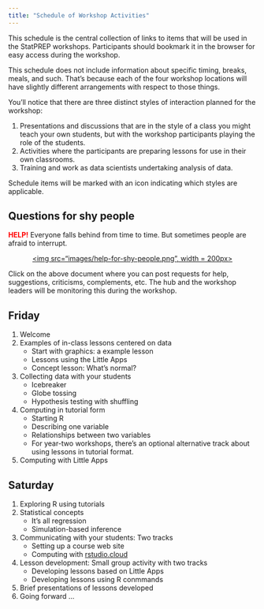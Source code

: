 ```yaml
---
title: "Schedule of Workshop Activities"
---
```


This schedule is the central collection of links to items that will be used in the StatPREP workshops. Participants should bookmark it in the browser for easy access during the workshop.

This schedule does not include information about specific timing, breaks, meals, and such. That's because each of the four workshop locations will have slightly different arrangements with respect to those things.

You'll notice that there are three distinct styles of interaction planned for the workshop:

1. Presentations and discussions that are in the style of a class you might teach your own students, but with the workshop participants playing the role of the students.
2. Activities where the participants are preparing lessons for use in their own classrooms.
3. Training and work as data scientists undertaking analysis of data.

Schedule items will be marked with an icon indicating which styles are applicable.

## Questions for shy people

<span style="color:red;"><strong>HELP!</strong></span> Everyone falls behind from time to time. But sometimes people are afraid to interrupt. 

<center><a href="https://docs.google.com/document/d/1jvHUafLPBKBOHLRGwHutf_hnRhkv-qiiRlgM_L57SA8/edit?usp=sharing"><img src="images/help-for-shy-people.png", width = 200px></a></center>

Click on the above document where you can post requests for help, suggestions, criticisms, complements, etc. The hub and the workshop leaders will be monitoring this during the workshop.

## Friday

1. Welcome
2. Examples of in-class lessons centered on data
    - Start with graphics: a example lesson
    - Lessons using the Little Apps
    - Concept lesson: What's normal?
3. Collecting data with your students
    - Icebreaker
    - Globe tossing
    - Hypothesis testing with shuffling
4. Computing in tutorial form
    - Starting R
    - Describing one variable
    - Relationships between two variables
    - For year-two workshops, there's an optional alternative track about using lessons in tutorial format.
5. Computing with Little Apps

## Saturday

1. Exploring R using tutorials
2. Statistical concepts
    - It's all regression
    - Simulation-based inference
3. Communicating with your students: Two tracks
    - Setting up a course web site
    - Computing with [rstudio.cloud](http:rstudio.cloud)
4. Lesson development: Small group activity with two tracks
    - Developing lessons based on Little Apps
    - Developing lessons using R conmmands
5. Brief presentations of lessons developed
6. Going forward ...
